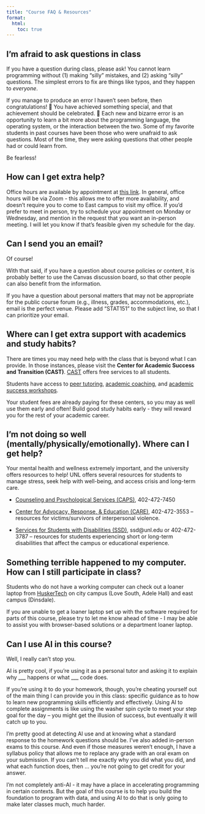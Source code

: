 ```yaml
---
title: "Course FAQ & Resources"
format:
  html:
    toc: true
---
```


## I'm afraid to ask questions in class

If you have a question during class, please ask! 
You cannot learn programming without (1) making "silly" mistakes, and (2) asking "silly" questions. 
The simplest errors to fix are things like typos, and they happen to *everyone*. 


If you manage to produce an error I haven't seen before, then congratulations! 👏
You have achieved something special, and that achievement should be celebrated. 🎉
Each new and bizarre error is an opportunity to learn a bit more about the programming language, the operating system, or the interaction between the two.
Some of my favorite students in past courses have been those who were unafraid to ask questions. Most of the time, they were asking questions that other people had or could learn from. 

Be fearless!

## How can I get extra help? 

Office hours are available by appointment at [this link](https://calendly.com/vanderplas/office-hours). 
In general, office hours will be via Zoom - this allows me to offer more availability, and doesn't require you to come to East campus to visit my office.
If you'd prefer to meet in person, try to schedule your appointment on Monday or Wednesday, and mention in the request that you want an in-person meeting. I will let you know if that's feasible given my schedule for the day. 

## Can I send you an email?

Of course! 

With that said, if you have a question about course policies or content, it is probably better to use the Canvas discussion board, so that other people can also benefit from the information.

If you have a question about personal matters that may not be appropriate for the public course forum (e.g., illness, grades, accommodations, etc.), email is the perfect venue. 
Please add "STAT151" to the subject line, so that I can prioritize your email.

## Where can I get extra support with academics and study habits? 

There are times you may need help with the class that is beyond what I can provide. 
In those instances, please visit the **Center for Academic Success and Transition (CAST)**. 
[CAST](https://success.unl.edu/resources/) offers free services to all students.

Students have access to [peer tutoring](https://success.unl.edu/academic-support/study-stop/), [academic coaching](https://success.unl.edu/academic-support/), and [academic success workshops](https://success.unl.edu/academic-support/success-workshops/).

Your student fees are already paying for these centers, so you may as well use them early and often! Build good study habits early - they will reward you for the rest of your academic career. 

## I'm not doing so well (mentally/physically/emotionally). Where can I get help?

Your mental health and wellness extremely important, and the university offers resources to help!
UNL offers several resources for students to manage stress, seek help with well-being, and access crisis and long-term care.

-   [Counseling and Psychological Services (CAPS)](https://caps.unl.edu/), 402-472-7450

-   [Center for Advocacy, Response, & Education (CARE)](https://care.unl.edu/), 402-472-3553 -- resources for victims/survivors of interpersonal violence.

-   [Services for Students with Disabilities (SSD)](https://ssd.unl.edu/), ssd\@unl.edu or 402-472-3787 -- resources for students experiencing short or long-term disabilities that affect the campus or educational experience.

## Something terrible happened to my computer. How can I still participate in class?

Students who do not have a working computer can check out a loaner laptop from [HuskerTech](https://libraries.unl.edu/laptop-checkout/) on city campus (Love South, Adele Hall) and east campus (Dinsdale).

If you are unable to get a loaner laptop set up with the software required for parts of this course, please try to let me know ahead of time - I may be able to assist you with browser-based solutions or a department loaner laptop.


## Can I use AI in this course?

Well, I really can't stop you. 

AI is pretty cool, if you're using it as a personal tutor and asking it to explain why ___ happens or what ___ code does. 

If you're using it to do your  homework, though, you're cheating yourself out of the main thing I can provide you in this class: specific guidance as to how to learn new programming skills efficiently and effectively. 
Using AI to complete assignments is like using the washer spin cycle to meet your step goal for the day -- you might get the illusion of success, but eventually it will catch up to you.

I'm pretty good at detecting AI use and at knowing what a standard response to the homework questions should be.
I've also added in-person exams to this course.
And even if those measures weren't enough, I have a syllabus policy that allows me to replace any grade with an oral exam on your submission. 
If you can't tell me exactly why you did what you did, and what each function does, then ... you're not going to get credit for your answer.

I'm not completely anti-AI - it may have a place in accelerating programming in certain contexts. 
But the goal of this course is to help you build the foundation to program with data, and using AI to do that is only going to make later classes much, much harder.


